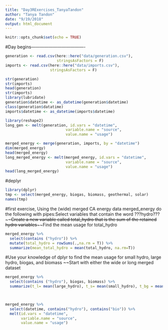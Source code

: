 ```yaml
---
title: "Day3RExercises_TanyaTandon"
author: "Tanya Tandon"
date: "9/19/2018"
output: html_document
---
```


```r
knitr::opts_chunk$set(echo = TRUE)
```

#Day begins-------------------------------------

```r
generation <- read.csv(here::here("data/generation.csv"), 
                       stringsAsFactors = F)
imports <- read.csv(here::here("data/imports.csv"), 
                    stringsAsFactors = F)

str(generation)
str(imports)
head(generation)
str(imports)
library(lubridate)
generation$datetime <- as_datetime(generation$datetime)
class(generation$datatime)
imports$datetime <- as_datetime(imports$datetime)
```


```r
library(reshape2)
long_gen <- melt(generation, id.vars = "datetime",
                           variable.name = "source",
                           value.name = "usage")
```

```r
merged_energy <- merge(generation, imports, by = "datetime")
dim(merged_energy)
head(merged_energy)
long_merged_energy <- melt(merged_energy, id.vars = "datetime",
                           variable.name = "source",
                           value.name = "usage")
head(long_merged_energy)
```

#deplyr 

```r

library(dplyr)
tmp <- select(merged_energy, biogas, biomass, geothermal, solar)
names(tmp)

```
#first exercise, Using the (wide) merged CA energy data merged_energy do the following with pipes:Select variables that contain the word ???hydro???~~~~Create a new variable called total_hydro that is the sum of the retained hydro variables~~~~Find the mean usage for total_hydro

```r

merged_energy %>%
  select(contains ("hydro")) %>%
  mutate(total_hydro = rowSums(.,na.rm = T)) %>%
  summarize(mean_total_hydro = mean(total_hydro, na.rm=T))

```
#Use your knowledge of dplyr to find the mean usage for small hydro, large hydro, biogas, and biomass ~~Start with either the wide or long merged dataset
```r
merged_energy %>%
  select(contains ("hydro"), biogas, biomass) %>%
  summarize(t_l= mean(large_hydro), t_s= mean(small_hydro), t_bg = mean(biogas), t_bm= mean(biomass))

  

```


```r
merged_energy %>% 
  select(datetime, contains("hydro"), contains("bio")) %>% 
  melt(id.vars = "datetime",
       variable.name = "source",
       value.name = "usage")
```


